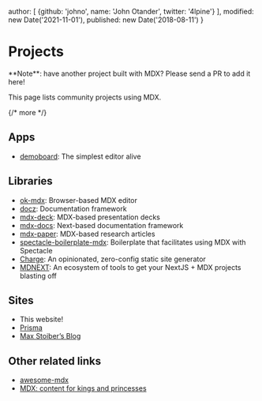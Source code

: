 
  author: [
    {github: 'johno', name: 'John Otander', twitter: '4lpine'}
  ],
  modified: new Date('2021-11-01'),
  published: new Date('2018-08-11')
}

# Projects

<Note type="info">
  **Note**: have another project built with MDX?
  Please send a PR to add it here!
</Note>

This page lists community projects using MDX.

{/* more */}

## Apps

* [demoboard][]: The simplest editor alive

## Libraries

* [ok-mdx][]: Browser-based MDX editor
* [docz][]: Documentation framework
* [mdx-deck][]: MDX-based presentation decks
* [mdx-docs][]: Next-based documentation framework
* [mdx-paper][]: MDX-based research articles
* [spectacle-boilerplate-mdx][]: Boilerplate that facilitates using MDX with
  Spectacle
* [Charge][]: An opinionated, zero-config static site generator
* [MDNEXT][]: An ecosystem of tools to get your NextJS + MDX projects blasting
  off

## Sites

* This website!
* [Prisma][]
* [Max Stoiber’s Blog][mxstbr]

## Other related links

* [awesome-mdx][]
* [MDX: content for kings and princesses][mdx-fairy-tale]

[awesome-mdx]: https://github.com/transitive-bullshit/awesome-mdx

[charge]: https://charge.js.org

[demoboard]: https://frontarm.com/demoboard

[docz]: https://www.docz.site/

[mdnext]: https://github.com/domitriusclark/mdnext

[mdx-deck]: https://github.com/jxnblk/mdx-deck

[mdx-docs]: https://github.com/jxnblk/mdx-docs

[mdx-fairy-tale]: https://github.com/DeveloperMode/mdx-fairy-tale

[mdx-paper]: https://github.com/hubgit/mdx-paper

[mxstbr]: https://mxstbr.com

[ok-mdx]: https://github.com/jxnblk/ok-mdx

[prisma]: https://www.prisma.io/docs

[spectacle-boilerplate-mdx]: https://github.com/FormidableLabs/spectacle-boilerplate-mdx
